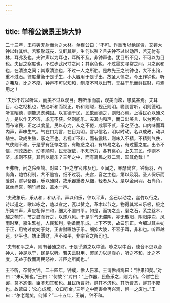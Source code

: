 ```yaml
---
---
---
```

title: 单穆公谏景王铸大钟
---


二十三年，王将铸无射而为之大林。单穆公曰：“不可。作重币以绝民资，又铸大钟以鲜其继。若积聚既丧，又鲜其继，生何以殖？且夫钟不过以动声，若无射有林，耳弗及也。夫钟声以为耳也，耳所不及，非钟声也。犹目所不见，不可以为目也。夫目之察度也，不过步武尺寸之间；其察色也，不过墨丈寻常之间。耳之察和也，在清浊之间；其察清浊也，不过一人之所胜。是故先王之制钟也，大不出钧，重不过石。律度量衡于是乎生，小大器用于是乎出，故圣人慎之。今王作钟也，听之弗及，比之不度，钟声不可以知和，制度不可以出节，无益于乐而鲜民财，将焉用之！

“夫乐不过以听耳，而美不过以观目。若听乐而震，观美而眩，患莫甚焉。夫耳目，心之枢机也，故必听和而视正。听和则聪，视正则明。聪则言听，明则德昭。听言昭德，则能思虑纯固。以言德于民，民歆而德之，则归心焉。上得民心以殖义方，是以作无不济，求无不获。然则能乐。夫耳内和声，而口出美言，以为宪令，而布诸民，正之以度量，民以心力，从之不倦，成事不贰，乐之至也。口内味而耳内声，声味生气。气在口为言，在目为明。言以信名，明以时动。名以成政，动以殖生。政成生殖，乐之至也。若视听不和，而有震眩，则味入不精，不精则气佚，气佚则不和。于是乎有狂悖之言，有眩惑之明，有转易之名，有过慝之度。出令不信，刑政放纷，动不顺时，民无据依，不知所力，各有离心。上失其民，作则不济，求则不获，其何以能乐？三年之中，而有离民之器二焉，国其危哉！”

王弗听，问之伶州鸠。对曰：“臣之守官弗及也。臣闻之，琴瑟尚宫，钟尚羽，石尚角，匏竹利制，大不逾宫，细不过羽。夫宫，音之主也，第以及羽。圣人保乐而爱财，财以备器，乐以殖财，故乐器重者从细，轻者从大。是以金尚羽，石尚角，瓦丝尚宫，匏竹尚议，革木一声。

“夫政象乐，乐从和，和从平。声以和乐，律以平声。金石以动之，丝竹以行之，诗以道之，歌以咏之，匏以宣之，瓦以赞之，革木以节之。物得其常曰乐极，极之所集曰声，声应相保曰和，细大不逾曰平。如是，而铸之金，磨之石，系之丝木，越之匏竹，节之鼓而行之，以遂八风。于是乎气无滞阴，亦无散阳，阴阳序次，风雨时至，嘉生繁祉，人民和利，物备而乐成，上下不罢，故曰乐正。今细过其主妨于正，用物过度妨于财，正害财匮妨于乐。细抑大陵，不容于耳，非和也。听声越远，非平也。妨正匮财，声不和平，非宗官之所司也。

“夫有和平之声，则有蕃殖之财。于是乎道之以中德，咏之以中音，德音不愆以合神人，神是以宁，民是以听。若夫匮财用、罢民力以逞淫心，听之不和，比之不度，无益于教而离民怒神，非臣之所闻也。”

王不听，卒铸大钟。二十四年，钟成，伶人告和。王谓伶州鸠曰：“钟果和矣。”对曰：“未可知也。”王曰：“何故？”对曰：“上作器，民备乐之，则为和。今财亡民罢，莫不怨恨，臣不知其和也。且民所曹好，鲜其不济也。其所曹恶，鲜其不废也。故谚曰：‘众心成城，众口铄金。’三年之中而害金再兴焉，惧一之废也。”王曰：“尔老耄矣，何知？”二十五年，王崩，钟不和。

